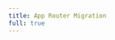```yaml
---
title: App Router Migration
full: true
---
```



<CodeSandbox
  title="App Router"
  src="https://codesandbox.io/p/sandbox/github/amannn/next-intl/tree/main/examples/example-next-13-with-pages"
/>
